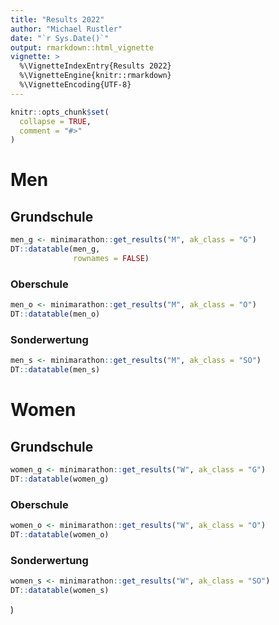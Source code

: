 ```yaml
---
title: "Results 2022"
author: "Michael Rustler"
date: "`r Sys.Date()`"
output: rmarkdown::html_vignette
vignette: >
  %\VignetteIndexEntry{Results 2022}
  %\VignetteEngine{knitr::rmarkdown}
  %\VignetteEncoding{UTF-8}
---
```


```r
knitr::opts_chunk$set(
  collapse = TRUE,
  comment = "#>"
)

```

# Men

## Grundschule

```r
men_g <- minimarathon::get_results("M", ak_class = "G")
DT::datatable(men_g,
              rownames = FALSE)

```

### Oberschule

```r
men_o <- minimarathon::get_results("M", ak_class = "O")
DT::datatable(men_o)

```

### Sonderwertung

```r
men_s <- minimarathon::get_results("M", ak_class = "SO")
DT::datatable(men_s)

```


# Women

## Grundschule

```r
women_g <- minimarathon::get_results("W", ak_class = "G")
DT::datatable(women_g)

```
### Oberschule

```r
women_o <- minimarathon::get_results("W", ak_class = "O")
DT::datatable(women_o)

```

### Sonderwertung

```r
women_s <- minimarathon::get_results("W", ak_class = "SO")
DT::datatable(women_s)

```
)
